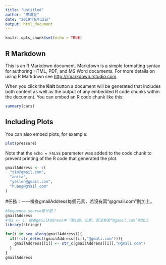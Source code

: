```yaml
---
title: "Untitled"
author: "廖翊彣"
date: "2019年6月12日"
output: html_document
---
```


```r
knitr::opts_chunk$set(echo = TRUE)
```

## R Markdown

This is an R Markdown document. Markdown is a simple formatting syntax for authoring HTML, PDF, and MS Word documents. For more details on using R Markdown see <http://rmarkdown.rstudio.com>.

When you click the **Knit** button a document will be generated that includes both content as well as the output of any embedded R code chunks within the document. You can embed an R code chunk like this:

```r
summary(cars)
```

## Including Plots

You can also embed plots, for example:

```r
plot(pressure)
```

Note that the `echo = FALSE` parameter was added to the code chunk to prevent printing of the R code that generated the plot.
```r
gmailAddress <- c(
  "tim@gmail.com",
  "anita",
  "yellen@gmail.com",
  "huang@gmail.com"
)
```

#任務：一一檢查gmailAddress每個元素，若沒有寫“@gmail.com”則加上。
```r
#Sequence source是什麼？
gmailAddress
#令i <- 1，檢查gmailAddress中「第i個」元素，若沒有寫“@gmail.com”則加上
library(stringr)

for(i in seq_along(gmailAddress)){
  if(!(str_detect(gmailAddress[[i]],"@gmali.com"))){
    gmailAddress[[i]] <- str_c(gmailAddress[[i]],"@gmali.com")
  }
}
gmailAddress
```

